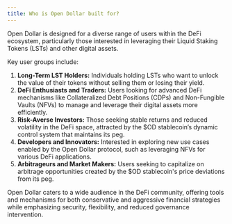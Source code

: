 ```yaml
---
title: Who is Open Dollar built for?
---
```


Open Dollar is designed for a diverse range of users within the DeFi ecosystem, particularly those interested in leveraging their Liquid Staking Tokens (LSTs) and other digital assets.

Key user groups include:

1. **Long-Term LST Holders:** Individuals holding LSTs who want to unlock the value of their tokens without selling them or losing their yield.
2. **DeFi Enthusiasts and Traders:** Users looking for advanced DeFi mechanisms like Collateralized Debt Positions (CDPs) and Non-Fungible Vaults (NFVs) to manage and leverage their digital assets more efficiently.
3. **Risk-Averse Investors:** Those seeking stable returns and reduced volatility in the DeFi space, attracted by the $OD stablecoin’s dynamic control system that maintains its peg.
4. **Developers and Innovators:** Interested in exploring new use cases enabled by the Open Dollar protocol, such as leveraging NFVs for various DeFi applications.
5. **Arbitrageurs and Market Makers:** Users seeking to capitalize on arbitrage opportunities created by the $OD stablecoin's price deviations from its peg.

Open Dollar caters to a wide audience in the DeFi community, offering tools and mechanisms for both conservative and aggressive financial strategies while emphasizing security, flexibility, and reduced governance intervention.
